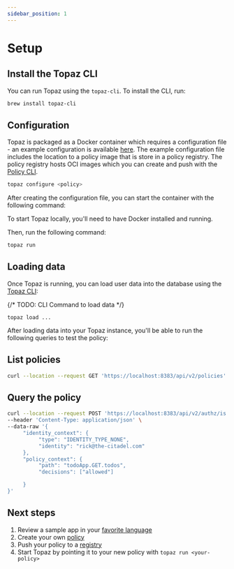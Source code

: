 ```yaml
---
sidebar_position: 1
---
```

# Setup

## Install the Topaz CLI
You can run Topaz using the `topaz-cli`. To install the CLI, run:

```bash
brew install topaz-cli
```

## Configuration

Topaz is packaged as a Docker container which requires a configuration file - an example configuration is available [here](/docs/getting-started/configuration). The example configuration file includes the location to a policy image that is store in a policy registry. The policy registry hosts OCI images which you can create and push with the [Policy CLI](https://github.com/opcr-io/policy).

```bash
topaz configure <policy>
```

After creating the configuration file, you can start the container with the following command:

To start Topaz locally, you'll need to have Docker installed and running.

Then, run the following command:
```bash
topaz run
```

## Loading data

Once Topaz is running, you can load user data into the database using the [Topaz CLI](/docs/command-line-interface/topaz-cli/index):

{/* TODO: CLI Command to load data */}
```
topaz load ...
```

After loading data into your Topaz instance, you'll be able to run the following queries to test the policy:

## List policies

```bash
curl --location --request GET 'https://localhost:8383/api/v2/policies'
```

## Query the policy

```bash
curl --location --request POST 'https://localhost:8383/api/v2/authz/is' \
--header 'Content-Type: application/json' \
--data-raw '{
     "identity_context": {
          "type": "IDENTITY_TYPE_NONE",
          "identity": "rick@the-citadel.com"
     },
     "policy_context": {
          "path": "todoApp.GET.todos",
          "decisions": ["allowed"]

     }
}'
```


## Next steps
1. Review a sample app in your [favorite language](/docs/getting-started/samples/)
2. Create your own [policy](/docs/policies/)
3. Push your policy to a [registry](/docs/policies/lifecycle#policy-cli)
4. Start Topaz by pointing it to your new policy with `topaz run <your-policy>`
